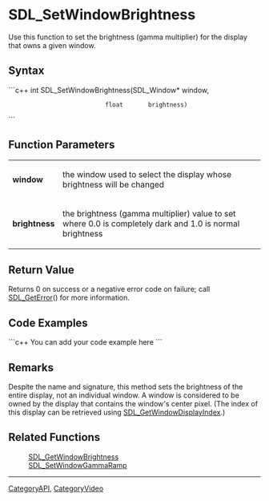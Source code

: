 <!-- pragma section-numbers off -->
<!-- pragma camelcase off -->

= SDL_SetWindowBrightness =
Use this function to set the brightness (gamma multiplier) for the display that owns a given window.


== Syntax ==
```c++
int SDL_SetWindowBrightness(SDL_Window* window,
                            float       brightness)
```

== Function Parameters ==
{|
|'''window'''
|the window used to select the display whose brightness will be changed
|-
|'''brightness'''
|the brightness (gamma multiplier) value to set where 0.0 is completely dark and 1.0 is normal brightness
|}

== Return Value ==
Returns 0 on success or a negative error code on failure; call [[SDL_GetError]]() for more information.

== Code Examples ==
```c++
You can add your code example here
```

== Remarks ==
Despite the name and signature, this method sets the brightness of the entire display, not an individual window. A window is considered to be owned by the display that contains the window's center pixel. (The index of this display can be retrieved using [[SDL_GetWindowDisplayIndex]].)

== Related Functions ==
:[[SDL_GetWindowBrightness]]
:[[SDL_SetWindowGammaRamp]]

----
[[CategoryAPI]], [[CategoryVideo]]
